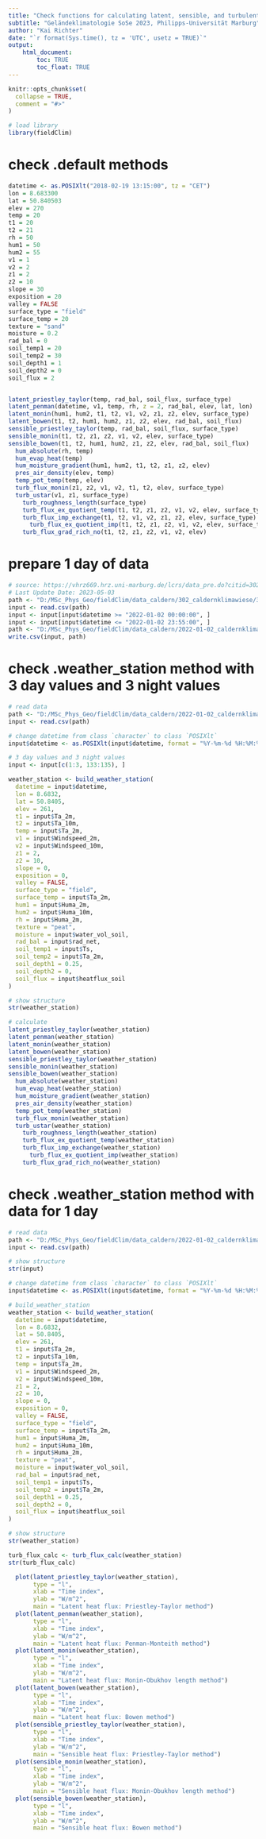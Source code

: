 ```yaml
---
title: "Check functions for calculating latent, sensible, and turbulent heat fluxes"
subtitle: "Geländeklimatologie SoSe 2023, Philipps-Universität Marburg"
author: "Kai Richter"
date: "`r format(Sys.time(), tz = 'UTC', usetz = TRUE)`"
output:
    html_document:
        toc: TRUE
        toc_float: TRUE
---
```



```r
knitr::opts_chunk$set(
  collapse = TRUE,
  comment = "#>"
)
```

```r
# load library
library(fieldClim)
```

# check .default methods
```r
datetime <- as.POSIXlt("2018-02-19 13:15:00", tz = "CET")
lon = 8.683300
lat = 50.840503
elev = 270
temp = 20
t1 = 20
t2 = 21
rh = 50
hum1 = 50
hum2 = 55
v1 = 1
v2 = 2
z1 = 2
z2 = 10
slope = 30
exposition = 20
valley = FALSE
surface_type = "field"
surface_temp = 20
texture = "sand"
moisture = 0.2
rad_bal = 0
soil_temp1 = 20
soil_temp2 = 30
soil_depth1 = 1
soil_depth2 = 0
soil_flux = 2


latent_priestley_taylor(temp, rad_bal, soil_flux, surface_type)
latent_penman(datetime, v1, temp, rh, z = 2, rad_bal, elev, lat, lon)
latent_monin(hum1, hum2, t1, t2, v1, v2, z1, z2, elev, surface_type)
latent_bowen(t1, t2, hum1, hum2, z1, z2, elev, rad_bal, soil_flux)
sensible_priestley_taylor(temp, rad_bal, soil_flux, surface_type)
sensible_monin(t1, t2, z1, z2, v1, v2, elev, surface_type)
sensible_bowen(t1, t2, hum1, hum2, z1, z2, elev, rad_bal, soil_flux)
  hum_absolute(rh, temp)
  hum_evap_heat(temp)
  hum_moisture_gradient(hum1, hum2, t1, t2, z1, z2, elev)
  pres_air_density(elev, temp)
  temp_pot_temp(temp, elev)
  turb_flux_monin(z1, z2, v1, v2, t1, t2, elev, surface_type)
  turb_ustar(v1, z1, surface_type)
    turb_roughness_length(surface_type)
    turb_flux_ex_quotient_temp(t1, t2, z1, z2, v1, v2, elev, surface_type)
    turb_flux_imp_exchange(t1, t2, v1, v2, z1, z2, elev, surface_type)
      turb_flux_ex_quotient_imp(t1, t2, z1, z2, v1, v2, elev, surface_type)
    turb_flux_grad_rich_no(t1, t2, z1, z2, v1, v2, elev)
``` 

# prepare 1 day of data
```r
# source: https://vhrz669.hrz.uni-marburg.de/lcrs/data_pre.do?citid=302
# Last Update Date: 2023-05-03
path <- "D:/MSc_Phys_Geo/fieldClim/data_caldern/302_caldernklimawiese/302_caldernklimawiese_KlimaturmCaldernWiese.csv"
input <- read.csv(path)
input <- input[input$datetime >= "2022-01-02 00:00:00", ]
input <- input[input$datetime <= "2022-01-02 23:55:00", ]
path <- "D:/MSc_Phys_Geo/fieldClim/data_caldern/2022-01-02_caldernklimawiese.csv"
write.csv(input, path)
```

# check .weather_station method with 3 day values and 3 night values
```r
# read data
path <- "D:/MSc_Phys_Geo/fieldClim/data_caldern/2022-01-02_caldernklimawiese.csv"
input <- read.csv(path)

# change datetime from class `character` to class `POSIXlt`
input$datetime <- as.POSIXlt(input$datetime, format = "%Y-%m-%d %H:%M:%S", tz = "Atlantic/Reykjavik")

# 3 day values and 3 night values
input <- input[c(1:3, 133:135), ]

weather_station <- build_weather_station(
  datetime = input$datetime,
  lon = 8.6832,
  lat = 50.8405,
  elev = 261,
  t1 = input$Ta_2m,
  t2 = input$Ta_10m,
  temp = input$Ta_2m,
  v1 = input$Windspeed_2m,
  v2 = input$Windspeed_10m,
  z1 = 2,
  z2 = 10,
  slope = 0,
  exposition = 0,
  valley = FALSE,
  surface_type = "field",
  surface_temp = input$Ta_2m,
  hum1 = input$Huma_2m,
  hum2 = input$Huma_10m,
  rh = input$Huma_2m,
  texture = "peat",
  moisture = input$water_vol_soil,
  rad_bal = input$rad_net,
  soil_temp1 = input$Ts,
  soil_temp2 = input$Ta_2m,
  soil_depth1 = 0.25,
  soil_depth2 = 0,
  soil_flux = input$heatflux_soil
)

# show structure
str(weather_station)

# calculate
latent_priestley_taylor(weather_station)
latent_penman(weather_station)
latent_monin(weather_station)
latent_bowen(weather_station)
sensible_priestley_taylor(weather_station)
sensible_monin(weather_station)
sensible_bowen(weather_station)
  hum_absolute(weather_station)
  hum_evap_heat(weather_station)
  hum_moisture_gradient(weather_station)
  pres_air_density(weather_station)
  temp_pot_temp(weather_station)
  turb_flux_monin(weather_station)
  turb_ustar(weather_station)
    turb_roughness_length(weather_station)
    turb_flux_ex_quotient_temp(weather_station)
    turb_flux_imp_exchange(weather_station)
      turb_flux_ex_quotient_imp(weather_station)
    turb_flux_grad_rich_no(weather_station)
```

# check .weather_station method with data for 1 day
```r
# read data
path <- "D:/MSc_Phys_Geo/fieldClim/data_caldern/2022-01-02_caldernklimawiese.csv"
input <- read.csv(path)

# show structure
str(input)

# change datetime from class `character` to class `POSIXlt`
input$datetime <- as.POSIXlt(input$datetime, format = "%Y-%m-%d %H:%M:%S", tz = "Atlantic/Reykjavik")

# build_weather_station
weather_station <- build_weather_station(
  datetime = input$datetime,
  lon = 8.6832,
  lat = 50.8405,
  elev = 261,
  t1 = input$Ta_2m,
  t2 = input$Ta_10m,
  temp = input$Ta_2m,
  v1 = input$Windspeed_2m,
  v2 = input$Windspeed_10m,
  z1 = 2,
  z2 = 10,
  slope = 0,
  exposition = 0,
  valley = FALSE,
  surface_type = "field",
  surface_temp = input$Ta_2m,
  hum1 = input$Huma_2m,
  hum2 = input$Huma_10m,
  rh = input$Huma_2m,
  texture = "peat",
  moisture = input$water_vol_soil,
  rad_bal = input$rad_net,
  soil_temp1 = input$Ts,
  soil_temp2 = input$Ta_2m,
  soil_depth1 = 0.25,
  soil_depth2 = 0,
  soil_flux = input$heatflux_soil
)

# show structure
str(weather_station)

turb_flux_calc <- turb_flux_calc(weather_station)
str(turb_flux_calc)

  plot(latent_priestley_taylor(weather_station), 
       type = "l",
       xlab = "Time index",
       ylab = "W/m^2",
       main = "Latent heat flux: Priestley-Taylor method")
  plot(latent_penman(weather_station), 
       type = "l",
       xlab = "Time index",
       ylab = "W/m^2",
       main = "Latent heat flux: Penman-Monteith method")
  plot(latent_monin(weather_station), 
       type = "l",
       xlab = "Time index",
       ylab = "W/m^2",
       main = "Latent heat flux: Monin-Obukhov length method")
  plot(latent_bowen(weather_station), 
       type = "l",
       xlab = "Time index",
       ylab = "W/m^2",
       main = "Latent heat flux: Bowen method")
  plot(sensible_priestley_taylor(weather_station), 
       type = "l",
       xlab = "Time index",
       ylab = "W/m^2",
       main = "Sensible heat flux: Priestley-Taylor method")
  plot(sensible_monin(weather_station), 
       type = "l",
       xlab = "Time index",
       ylab = "W/m^2",
       main = "Sensible heat flux: Monin-Obukhov length method")
  plot(sensible_bowen(weather_station), 
       type = "l",
       xlab = "Time index",
       ylab = "W/m^2",
       main = "Sensible heat flux: Bowen method")
```



